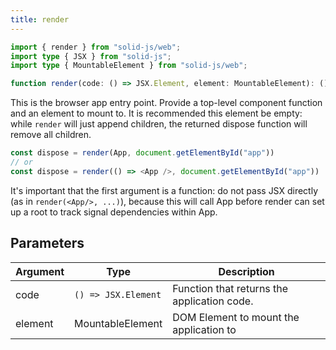 ```yaml
---
title: render
---
```


```ts
import { render } from "solid-js/web";
import type { JSX } from "solid-js";
import type { MountableElement } from "solid-js/web";

function render(code: () => JSX.Element, element: MountableElement): () => void;
```

This is the browser app entry point.
Provide a top-level component function and an element to mount to.
It is recommended this element be empty: while `render` will just append children, the returned dispose function will remove all children.

```ts
const dispose = render(App, document.getElementById("app"))
// or
const dispose = render(() => <App />, document.getElementById("app"))
```

It's important that the first argument is a function: do not pass JSX directly (as in `render(<App/>, ...)`), because this will call App before render can set up a root to track signal dependencies within App.

## Parameters

| Argument | Type                | Description                                 |
| -------- | ------------------- | ------------------------------------------- |
| code     | `() => JSX.Element` | Function that returns the application code. |
| element  | MountableElement    | DOM Element to mount the application to     |
